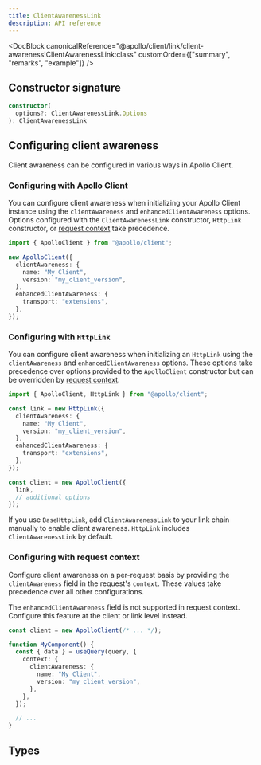 ```yaml
---
title: ClientAwarenessLink
description: API reference
---
```


<DocBlock
  canonicalReference="@apollo/client/link/client-awareness!ClientAwarenessLink:class"
  customOrder={["summary", "remarks", "example"]}
/>

## Constructor signature

```ts
constructor(
  options?: ClientAwarenessLink.Options
): ClientAwarenessLink
```

## Configuring client awareness

Client awareness can be configured in various ways in Apollo Client.

### Configuring with Apollo Client

You can configure client awareness when initializing your Apollo Client instance using the `clientAwareness` and `enhancedClientAwareness` options. Options configured with the `ClientAwarenessLink` constructor, `HttpLink` constructor, or [request context](./introduction#managing-context) take precedence.

```ts
import { ApolloClient } from "@apollo/client";

new ApolloClient({
  clientAwareness: {
    name: "My Client",
    version: "my_client_version",
  },
  enhancedClientAwareness: {
    transport: "extensions",
  },
});
```

### Configuring with `HttpLink`

You can configure client awareness when initializing an `HttpLink` using the `clientAwareness` and `enhancedClientAwareness` options. These options take precedence over options provided to the `ApolloClient` constructor but can be overridden by [request context](./introduction#managing-context).

```ts
import { ApolloClient, HttpLink } from "@apollo/client";

const link = new HttpLink({
  clientAwareness: {
    name: "My Client",
    version: "my_client_version",
  },
  enhancedClientAwareness: {
    transport: "extensions",
  },
});

const client = new ApolloClient({
  link,
  // additional options
});
```

<Note>

If you use `BaseHttpLink`, add `ClientAwarenessLink` to your link chain manually to enable client awareness. `HttpLink` includes `ClientAwarenessLink` by default.

</Note>

### Configuring with request context

Configure client awareness on a per-request basis by providing the `clientAwareness` field in the request's `context`. These values take precedence over all other configurations.

<Note>

The `enhancedClientAwareness` field is not supported in request context. Configure this feature at the client or link level instead.

</Note>

```ts
const client = new ApolloClient(/* ... */);

function MyComponent() {
  const { data } = useQuery(query, {
    context: {
      clientAwareness: {
        name: "My Client",
        version: "my_client_version",
      },
    },
  });

  // ...
}
```

## Types

<InterfaceDetails
  canonicalReference="@apollo/client/link/client-awareness!ClientAwarenessLink.Options:interface"
  headingLevel={3}
  displayName="ClientAwarenessLink.Options"
/>

<InterfaceDetails
  canonicalReference="@apollo/client/link/client-awareness!ClientAwarenessLink.ClientAwarenessOptions:interface"
  headingLevel={3}
  displayName="ClientAwarenessLink.ClientAwarenessOptions"
/>

<InterfaceDetails
  canonicalReference="@apollo/client/link/client-awareness!ClientAwarenessLink.EnhancedClientAwarenessOptions:interface"
  headingLevel={3}
  displayName="ClientAwarenessLink.EnhancedClientAwarenessOptions"
/>
